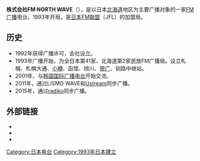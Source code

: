 {{Unreferenced|time=2021-01-22T12:01:38+00:00}}
{{廣播電台
|電臺名稱= FM NORTH WAVE
|原文名称=
|播放地區= [[北海道|北海道]]
|隶属= [[日本FM聯盟|日本FM聯盟]]
|通称= NORTH WAVE
|電臺呼號= 	JOPV-FM
|開播日期= 1993年8月1日
|所屬國家= {{JAP}}
|總部所在= [[北海道|北海道]][[札幌市|札幌市]]北区北7条西4丁目新北海道大厦
|使用频段= 82.5MHz（[[札幌市|札幌市]]）
|電臺官方網站= {{official|https://www.fmnorth.co.jp/}}
}}

'''株式会社FM NORTH WAVE'''（{{lang-ja|株式会社エフエム・ノースウェーブ}}），是以日本[[北海道|北海道]]地区为主要广播对象的一家[[FM广播|FM广播]]电台。1993年开局。是[[日本FM聯盟|日本FM聯盟]]（JFL）的加盟局。

==历史==
*1992年获得广播许可，会社设立。
*1993年广播开始，为全日本第41家、北海道第2家民放FM广播局。设立札幌、札幌大通、[[小樽|小樽]]、函馆、旭川、[[带广|带广]]、钏路中继站。
*2001年，与[[韩国国际广播电台|韩国国际广播电台]]开始交流。
*2011年，通过LISMO WAVE和[[Ustream|Ustream]]同步广播。
*2015年，通过[[radiko|radiko]]同步广播。

==外部链接==
*{{official}}
*{{twitter}}
*{{facebook}}

[[Category:日本电台|Category:日本电台]]
[[Category:1993年日本建立|Category:1993年日本建立]]
{{radio-stub}}